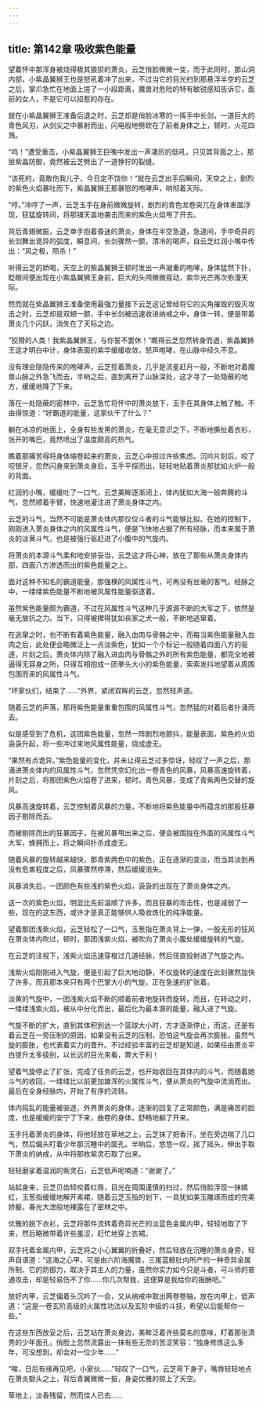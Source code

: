 ```yaml
---
---
---
```

title: 第142章 吸收紫色能量
---



望着怀中那浑身被烧得极其狼狈的萧炎，云芝俏脸微微一变，而于此同时，那山洞内部，小紫晶翼狮王也是怒吼着冲了出来，不过当它的目光扫到那悬浮半空的云芝之后，掌爪急忙在地面上搓了一小段距离，魔兽对危险的特有敏锐感知告诉它，面前的女人，不是它可以招惹的存在。

就在小紫晶翼狮王准备后退之时，云芝却是俏脸冰寒的一挥手中长剑，一道巨大的青色风刃，从剑尖之中暴射而出，闪电般地劈砍在了前者身体之上，顿时，火花四溅。

“呜！”遭受重击，小紫晶翼狮王巨嘴中发出一声凄厉的低吼，只见其背面之上，那层紫晶防御，竟然被云芝劈出了一道狰狞的裂缝。

“该死的，竟敢伤我儿子，今日定不饶你！”就在云芝出手后瞬间，天空之上，剧烈的紫色火焰暴吐而下，紫晶翼狮王那暴怒的咆哮声，响彻着天际。

“哼。”冷哼了一声，云芝玉手在身前微微旋转，剧烈的青色龙卷突兀在身体表面浮现，狂猛旋转间，将那铺天盖地袭击而来的紫色火焰甩了开去。

背后青翅微振，云芝单手抱着昏迷的萧炎，身体在半空急退，急退间，手中奇异的长剑舞出诡异的弧度，瞬息间，长剑骤然一颤，清冷的喝声，自云芝红润小嘴中传出：“风之极，陨杀！”

听得云芝的娇喝，天空上的紫晶翼狮王顿时发出一声凝重的咆哮，身体猛然下扑，眨眼间便出现在小紫晶翼狮王身前，巨大的头颅微微摇动，紫华光芒再次弥漫天际。

然而就在紫晶翼狮王准备使用最强力量接下云芝这记曾经将它的尖角摧毁的毁灭攻击之时，云芝却是双翅一颤，手中长剑被迅速收进纳戒之中，身体一转，便是带着萧炎几个闪跃，消失在了天际之边。

“狡猾的人类！我紫晶翼狮王，与你誓不罢休！”瞧得云芝忽然转身而退，紫晶翼狮王这才明白中计，身体表面的紫华缓缓收敛，怒声咆哮，在山脉中经久不息。

没有理会隐隐传来的咆哮声，云芝揽着萧炎，几乎是流星赶月一般，不断地对着魔兽山脉之外急飞而去，半晌之后，直到离开了山脉深处，这才寻了一处隐蔽的地方，缓缓地降了下来。

落在一处隐蔽的密林中，云芝急忙将怀中的萧炎放下，玉手在其身体上触了触。不由得惊道：“好霸道的能量，这家伙干了什么？”

躺在冰凉的地面上，全身有些发黑的萧炎，在毫无意识之下，不断地撕扯着衣衫，张开的嘴巴，竟然喷出了温度颇高的热气。

瞧着那痛苦得将身体缩卷起来的萧炎，云芝心中掠过许些焦虑。沉吟片刻后，咬了咬银牙，忽然闪身来到萧炎身后，玉手平探而出，轻轻地贴着萧炎那犹如火炉一般的背面。

红润的小嘴，缓缓吐了一口气，云芝美眸逐渐闭上，体内犹如大海一般奔腾的斗气，忽然顺着手臂，快速地灌注进了萧炎身体之内。

云芝的斗气，当然不可能是萧炎体内那仅仅斗者的斗气能够比拟。在她的控制下，刚刚进入萧炎身体之内的风属性斗气，便是飞快地占据了所有经脉，而本来属于萧炎的淡黄斗气，也是被强行驱赶进了小腹中的气旋内。

将萧炎的本源斗气柔和地安排妥当，云芝这才将心神，放在了那些从萧炎身体内部，四面八方渗透而出的紫色能量之上。

面对这种不知名的霸道能量，那强横的风属性斗气，可再没有丝毫的客气。经脉之中，一缕缕紫色能量不断地被风属性能量驱逐着。

虽然紫色能量颇为霸道，不过在风属性斗气这种几乎源源不断的大军之下，依然是毫无放抗之力。当下，只得被撵得犹如丧家之犬一般，不断地逃窜着。

在逃窜之时，也不断有着紫色能量，融入血肉与骨骼之中，而每当紫色能量融入血肉之后，此处便会略微泛上一点淡紫色，犹如一个个标记一般随着四面八方的驱逐，片刻之后，萧炎体内除了融入进血肉与骨骼之外的所有紫色能量，都完全地被逼得无容身之所，只得互相抱成一团拳头大小的紫色能量，索索发抖地望着从周围包围而来的风属性斗气。

“坏家伙们，结束了……”外界，紧闭双眸的云芝，忽然轻声道。

随着云芝的声落，那将紫色能量重重包围的风属性斗气，忽然猛的对着后者扑涌而去。

似是感受到了危机，这团紫色能量，忽然一阵剧烈地颤抖，能量表面，紫色的火焰袅袅升起，将一些冲过来地风属性能量，烧成虚无。

“果然有点诡异。”紫色能量的变化，并未让得云芝过多惊讶，轻叹了一声之后，那涌进萧炎体内的风属性斗气，忽然凭空幻化出一卷青色的风暴，风暴高速旋转着，片刻之后，将那团紫色火焰卷了进来，顿时，青色风暴，变成了青紫两色交替的旋风。

风暴高速旋转着，云芝控制着风暴的力量，不断地将紫色能量中所蕴含的那股狂暴因子剔除而去。

而被剔除而出的狂暴因子，在被风暴甩出来之后，便会被围拢在外面的风属性斗气大军，蜂拥而上，将之瞬间扑杀成虚无。

随着风暴的旋转越来越快，那青紫两色中的紫色，正在逐渐的变淡，而当其淡到再没有危害程度之后，风暴骤然停滞，然后缓缓消失。

风暴消失后，一团颜色有些浅的紫色火焰，袅袅的出现在了萧炎身体之内。

这一次的紫色火焰，明显比先前温顺了许多，而且狂暴的攻击性，也是减弱了一些，现在的这东西，或许才是真正能够供人吸收炼化的纯净能量。

望着那团浅紫火焰，云芝轻松了一口气，玉葱指在萧炎背上一弹，一股无形的狂风在萧炎体内吹过，顿时，那团浅紫火焰，被吹向了萧炎小腹处缓缓旋转的气旋。

在云芝的注视下，浅紫火焰迅速穿梭过几道经脉，然后径直投射进了气旋之内。

浅紫火焰刚刚进入气旋，便是引起了巨大地动静，不仅旋转的速度在此刻骤然加快了许多，而且那本来只有两个巴掌大小的气旋，正在急速的扩张着。

淡黄的气旋中，一团浅紫火焰不断的顺着前者地旋转而旋转，而且，在转动之时，一缕缕浅紫火焰，被从中分化而出，最后化为最本源的能量，融入进了气旋。

气旋不断的扩大，直到其体积到达一个篮球大小时，方才逐渐停止，而这，还是有着云芝在一旁压制的原因，如果没有云芝的压制，恐怕这气旋会再次膨胀，虽然气旋的膨胀，也代表着实力的晋升。不过经验丰富的云芝却是知道，如果任由萧炎平白提升太多级别，以长远的目光来看，弊大于利！

望着气旋停止了扩张，完成了任务的云芝，也开始收回在其体内的斗气，而随着她斗气的收回，一缕缕比以前更加雄浑的火属性斗气，便从萧炎的气旋中流淌而出。最后在全身经脉内，开始了有序的流转。

体内捣乱的能量被驱逐，外界萧炎的身体，逐渐的回复了正常颜色，满是痛苦的脸庞，也是缓缓的安宁了下来，曲卷的身体，舒畅地躺了开来。

玉手托着萧炎的身体，将他轻放在草地之上，云芝抹了把香汗。坐在旁边喘了几口气，然后偏头盯着少年那沉睡中的面孔。半晌后，悠悠一叹，摇了摇头，伸出手取下萧炎的纳戒，从中将那枚紫灵石取了出来。

轻轻磨挲着温润的紫灵石，云芝低声呢喃道：“谢谢了。”

站起身来，云芝贝齿轻咬着红唇，目光在周围谨慎的扫过，然后俏脸浮现一抹嫣红，玉葱指缓缓地解开素裙，随着云芝玉指的划下，一具犹如美玉雕琢而成的完美娇躯，春光大泄般地裸露在了密林之中。

优雅的脱下衣衫，云芝将那件流转着奇异光芒的淡蓝色金属内甲，轻轻地取了下来，然后略微带着许些羞涩，赶忙地穿上衣裙。

双手托着金属内甲，云芝将之小心翼翼的折叠好，然后轻放在沉睡的萧炎身旁，轻声自语道：“这海之心甲，可是由六阶海魔兽，三尾蓝鲸肚内所产的一种奇异金属所制，它的防御力，取决于其主人的力量，虽然你实力如今只是斗者，可斗师的普通攻击，却是轻易伤不了你……你几次帮我，这便算是我给你的报酬吧。”

放好内甲，云芝偏着头沉吟了一会，又从纳戒中取出两卷卷轴，放在内甲上，低声道：“这是一卷玄阶高级的火属性功法以及玄阶中级的斗技，希望以后能帮你一些。”

在这些东西放妥之后，云芝站在萧炎身边，美眸泛着许些莫名的意味，盯着那张清秀的少年面孔，俏脸上忽然流露出一抹有些无奈的苦涩笑容：“独身修炼这么多年，可没想到，却会对一位少年……”

“唉，日后有缘再见吧，小家伙……”轻叹了一口气，云芝弯下身子，嘴唇轻轻地点在萧炎额头之上，背后青翼微微一振，身姿优雅的掠上了天空。

草地上，淡香残留，然而佳人已去……